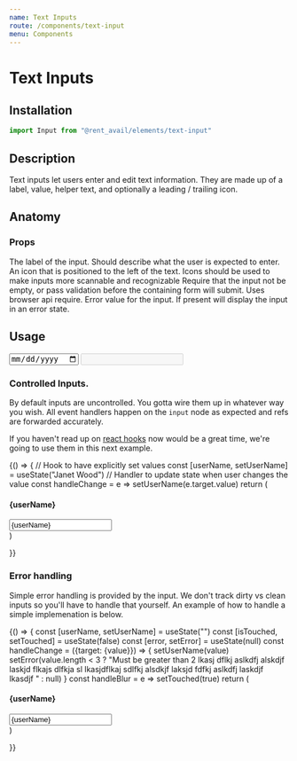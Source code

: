 ```yaml
---
name: Text Inputs
route: /components/text-input
menu: Components
---
```



# Text Inputs

<Status status="production" />

## Installation

```js
import Input from "@rent_avail/elements/text-input"
```

## Description

Text inputs let users enter and edit text information. They are made up of a label, value, helper text, and optionally a leading / trailing icon.

## Anatomy

### Props

<Prop name="label" type="string" required>
  The label of the input. Should describe what the user is expected to enter.
</Prop>

<Prop name="icon" type="ReactElement">
  An icon that is positioned to the left of the text. Icons should be used to make inputs
  more scannable and recognizable
</Prop>

<Prop name="required" type="boolean" defaultValue="false">
  Require that the input not be empty, or pass validation before the containing form will
  submit. Uses browser api require.
</Prop>

<Prop name="error" type="node">
  Error value for the input. If present will display the input in an error state.
</Prop>

## Usage

<Playground>
  <Input type="date" label="Birth Date" icon={Calendar} />
  <Input required label="A really long label to make extra clear for the user." disabled />
</Playground>

### Controlled Inputs.
By default inputs are uncontrolled. You gotta wire them up in whatever way you wish. All event handlers happen on the `input` node as expected and refs are forwarded accurately.

If you haven't read up on [react hooks](https://reactjs.org/docs/hooks-intro.html) now would be a great time, we're going to use them in this next example.

<Playground column>
  {() => {
    // Hook to have explicitly set values
    const [userName, setUserName] = useState("Janet Wood")
    // Handler to update state when user changes the value
    const handleChange = e => setUserName(e.target.value)
    return (
      <div>
        <h4 style={{ marginBottom: "2rem" }}>{userName}</h4>
        <Input label="User Name" value={userName} onChange={handleChange} />
      </div>
    )

}}
</Playground>

### Error handling
Simple error handling is provided by the input. We don't track dirty vs clean inputs so you'll have to handle that yourself. An example of how to handle a simple implemenation is below.

<Playground column>
  {() => {
    const [userName, setUserName] = useState("")
    const [isTouched, setTouched] = useState(false)
    const [error, setError] = useState(null)
    const handleChange = ({target: {value}}) => {
      setUserName(value)
      setError(value.length < 3 ? "Must be greater than 2 lkasj dflkj aslkdfj alskdjf laskjd flkajs dlfkja sl lkasjdflkaj sdlfkj alsdkjf laksjd fdfkj aslkdfj laskdjf lkasdjf " : null)
    }
    const handleBlur = e => setTouched(true)
    return (
      <div>
        <h4 style={{ marginBottom: "2rem", height: "3rem" }}>{userName}</h4>
        <Input
          style={{ marginBottom: "1rem" }}
          label="User Name"
          value={userName}
          onChange={handleChange}
          onBlur={handleBlur}
          error={isTouched && error}
        />
      </div>
    )

}}
</Playground>

